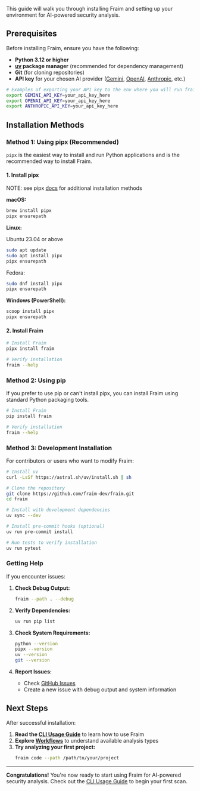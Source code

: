 This guide will walk you through installing Fraim and setting up your environment for AI-powered security analysis.

## Prerequisites

Before installing Fraim, ensure you have the following:

- **Python 3.12 or higher**
- **[uv](https://docs.astral.sh/uv/) package manager** (recommended for dependency management)
- **Git** (for cloning repositories)
- **API key** for your chosen AI provider ([Gemini](https://aistudio.google.com/app/apikey), [OpenAI](https://platform.openai.com/api-keys), [Anthropic](https://docs.anthropic.com/en/api/admin-api/apikeys/get-api-key), etc.)
```bash
# Examples of exporting your API key to the env where you will run fraim
export GEMINI_API_KEY=your_api_key_here
export OPENAI_API_KEY=your_api_key_here
export ANTHROPIC_API_KEY=your_api_key_here
```

## Installation Methods

### Method 1: Using pipx (Recommended)

`pipx` is the easiest way to install and run Python applications and is the recommended way to install Fraim.

#### 1. Install pipx

NOTE: see pipx [docs](https://pipx.pypa.io/stable/installation/) for additional installation methods

**macOS:**
```bash
brew install pipx
pipx ensurepath
```

**Linux:**

Ubuntu 23.04 or above
```bash
sudo apt update
sudo apt install pipx
pipx ensurepath
```

Fedora:
```bash
sudo dnf install pipx
pipx ensurepath
```

**Windows (PowerShell):**
```powershell
scoop install pipx
pipx ensurepath
```

#### 2. Install Fraim

```bash
# Install Fraim
pipx install fraim

# Verify installation
fraim --help
```

### Method 2: Using pip

If you prefer to use pip or can't install pipx, you can install Fraim using standard Python packaging tools.

```bash
# Install Fraim
pip install fraim

# Verify installation
fraim --help
```

### Method 3: Development Installation

For contributors or users who want to modify Fraim:

```bash
# Install uv
curl -LsSf https://astral.sh/uv/install.sh | sh

# Clone the repository
git clone https://github.com/fraim-dev/fraim.git
cd fraim

# Install with development dependencies
uv sync --dev

# Install pre-commit hooks (optional)
uv run pre-commit install

# Run tests to verify installation
uv run pytest
```

### Getting Help

If you encounter issues:

1. **Check Debug Output:**
   ```bash
   fraim --path . --debug
   ```

2. **Verify Dependencies:**
   ```bash
   uv run pip list
   ```

3. **Check System Requirements:**
   ```bash
   python --version
   pipx --version
   uv --version
   git --version
   ```

4. **Report Issues:**
   - Check [GitHub Issues](https://github.com/fraim-dev/fraim/issues)
   - Create a new issue with debug output and system information

## Next Steps

After successful installation:

1. **Read the [CLI Usage Guide](cli-usage.md)** to learn how to use Fraim
2. **Explore [Workflows](workflows/workflows.md)** to understand available analysis types
3. **Try analyzing your first project:**
   ```bash
   fraim code --path /path/to/your/project
   ```

---

**Congratulations!** You're now ready to start using Fraim for AI-powered security analysis. Check out the [CLI Usage Guide](cli-usage.md) to begin your first scan. 